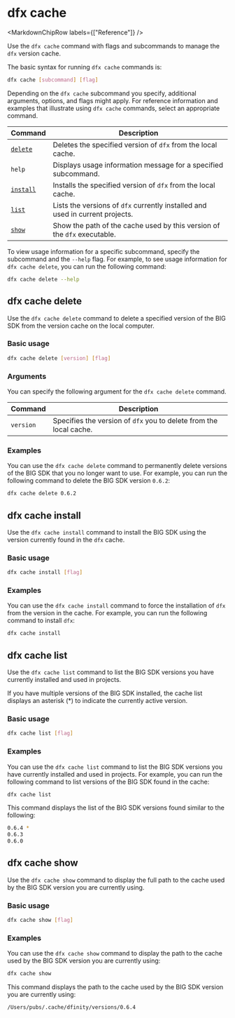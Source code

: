 
# dfx cache

<MarkdownChipRow labels={["Reference"]} />

Use the `dfx cache` command with flags and subcommands to manage the `dfx` version cache.

The basic syntax for running `dfx cache` commands is:

``` bash
dfx cache [subcommand] [flag]
```

Depending on the `dfx cache` subcommand you specify, additional arguments, options, and flags might apply. For reference information and examples that illustrate using `dfx cache` commands, select an appropriate command.

| Command                    | Description                                                                   |
|----------------------------|-------------------------------------------------------------------------------|
| [`delete`](#delete)        | Deletes the specified version of `dfx` from the local cache.                  |
| `help`                     | Displays usage information message for a specified subcommand.                |
| [`install`](#install)      | Installs the specified version of `dfx` from the local cache.                 |
| [`list`](#_dfx_cache_list) | Lists the versions of `dfx` currently installed and used in current projects. |
| [`show`](#_dfx_cache_show) | Show the path of the cache used by this version of the `dfx` executable.      |

To view usage information for a specific subcommand, specify the subcommand and the `--help` flag. For example, to see usage information for `dfx cache delete`, you can run the following command:

``` bash
dfx cache delete --help
```

## dfx cache delete

Use the `dfx cache delete` command to delete a specified version of the BIG SDK from the version cache on the local computer.

### Basic usage

``` bash
dfx cache delete [version] [flag]
```

### Arguments

You can specify the following argument for the `dfx cache delete` command.

| Command   | Description                                                        |
|-----------|--------------------------------------------------------------------|
| `version` | Specifies the version of `dfx` you to delete from the local cache. |

### Examples

You can use the `dfx cache delete` command to permanently delete versions of the BIG SDK that you no longer want to use. For example, you can run the following command to delete the BIG SDK version `0.6.2`:

``` bash
dfx cache delete 0.6.2
```

## dfx cache install

Use the `dfx cache install` command to install the BIG SDK using the version currently found in the `dfx` cache.

### Basic usage

``` bash
dfx cache install [flag]
```

### Examples

You can use the `dfx cache install` command to force the installation of `dfx` from the version in the cache. For example, you can run the following command to install `dfx`:

``` bash
dfx cache install
```

## dfx cache list

Use the `dfx cache list` command to list the BIG SDK versions you have currently installed and used in projects.

If you have multiple versions of the BIG SDK installed, the cache list displays an asterisk (\*) to indicate the currently active version.

### Basic usage

``` bash
dfx cache list [flag]
```

### Examples

You can use the `dfx cache list` command to list the BIG SDK versions you have currently installed and used in projects. For example, you can run the following command to list versions of the BIG SDK found in the cache:

``` bash
dfx cache list
```

This command displays the list of the BIG SDK versions found similar to the following:

``` bash
0.6.4 *
0.6.3
0.6.0
```

## dfx cache show

Use the `dfx cache show` command to display the full path to the cache used by the BIG SDK version you are currently using.

### Basic usage

``` bash
dfx cache show [flag]
```

### Examples

You can use the `dfx cache show` command to display the path to the cache used by the BIG SDK version you are currently using:

``` bash
dfx cache show
```

This command displays the path to the cache used by the BIG SDK version you are currently using:

``` bash
/Users/pubs/.cache/dfinity/versions/0.6.4
```
